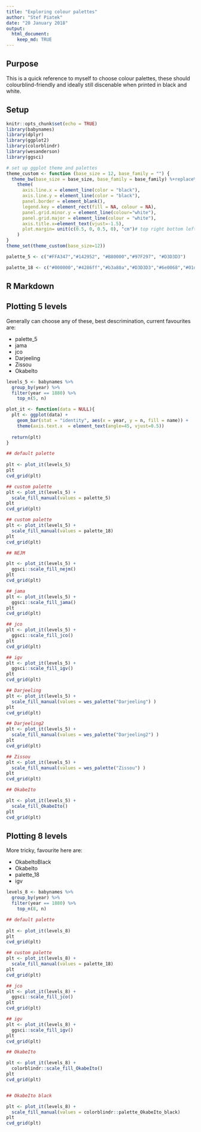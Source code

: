 ```yaml
---
title: "Exploring colour palettes"
author: "Stef Piatek"
date: "20 January 2018"
output: 
  html_document:
    keep_md: TRUE
---
```


## Purpose

This is a quick reference to myself to choose colour palettes, these should colourblind-friendly
and ideally still discenable when printed in black and white. 

## Setup
```r
knitr::opts_chunk$set(echo = TRUE)
library(babynames)
library(dplyr)
library(ggplot2)
library(colorblindr)
library(wesanderson)
library(ggsci)

# set up ggplot theme and palettes 
theme_custom <- function (base_size = 12, base_family = "") {
  theme_bw(base_size = base_size, base_family = base_family) %+replace%
    theme(
      axis.line.x = element_line(color = "black"),
      axis.line.y = element_line(color = "black"),
      panel.border = element_blank(),
      legend.key = element_rect(fill = NA, colour = NA),
      panel.grid.minor.y = element_line(colour="white"),
      panel.grid.major = element_line(colour = "white"),
      axis.title.x=element_text(vjust=-1.5),
      plot.margin= unit(c(0.5, 0, 0.5, 0), "cm")# top right bottom left
    )
}
theme_set(theme_custom(base_size=12))

palette_5 <- c("#FFA347","#142952", "#B80000","#97F297", "#D3D3D3")

palette_18 <- c("#000000","#4286ff","#b3a80a","#D3D3D3","#6e0068","#01dca1","#f44575","#005aac","#f58037","#003888","#ff8868","#c492ff","#884600","#60004c","#d48267","#ff7ea9","#808080", "#5fe17a")

```

## R Markdown


## Plotting 5 levels

Generally can choose any of these, best descrimination, current favourites are:

- palette_5
- jama
- jco
- Darjeeling
- Zissou
- OkabeIto

```r
levels_5 <- babynames %>%
  group_by(year) %>%
  filter(year == 1880) %>%
    top_n(5, n)

plot_it <- function(data = NULL){
  plt <- ggplot(data) +
    geom_bar(stat = "identity", aes(x = year, y = n, fill = name)) +
    theme(axis.text.x  = element_text(angle=45, vjust=0.5))  
  
  return(plt)
}

## default palette
 
plt <- plot_it(levels_5)
plt
cvd_grid(plt)

## custom palette
plt <- plot_it(levels_5) +
  scale_fill_manual(values = palette_5)  
plt
cvd_grid(plt)

## custom palette
plt <- plot_it(levels_5) +
  scale_fill_manual(values = palette_18)  
plt
cvd_grid(plt)

## NEJM

plt <- plot_it(levels_5) +
  ggsci::scale_fill_nejm()  
plt
cvd_grid(plt)

## jama
plt <- plot_it(levels_5) +
  ggsci::scale_fill_jama()  
plt
cvd_grid(plt)

## jco
plt <- plot_it(levels_5) +
  ggsci::scale_fill_jco()  
plt
cvd_grid(plt)

## igv
plt <- plot_it(levels_5) +
  ggsci::scale_fill_igv()  
plt
cvd_grid(plt)

## Darjeeling
plt <- plot_it(levels_5) +
  scale_fill_manual(values = wes_palette("Darjeeling") ) 
plt
cvd_grid(plt)

## Darjeeling2
plt <- plot_it(levels_5) +
  scale_fill_manual(values = wes_palette("Darjeeling2") ) 
plt
cvd_grid(plt)

## Zissou
plt <- plot_it(levels_5) +
  scale_fill_manual(values = wes_palette("Zissou") ) 
plt
cvd_grid(plt)

## OkabeIto

plt <- plot_it(levels_5) +
  scale_fill_OkabeIto()
plt
cvd_grid(plt)
```
## Plotting 8 levels

More tricky, favourite here are:

- OkabeItoBlack
- OkabeIto
- palette_18
- igv

```r
levels_8 <- babynames %>%
  group_by(year) %>%
  filter(year == 1880) %>%
    top_n(8, n)

## default palette
 
plt <- plot_it(levels_8)
plt
cvd_grid(plt)

## custom palette
plt <- plot_it(levels_8) +
  scale_fill_manual(values = palette_18)  
plt
cvd_grid(plt)

## jco
plt <- plot_it(levels_8) +
  ggsci::scale_fill_jco()  
plt
cvd_grid(plt)

## igv
plt <- plot_it(levels_8) +
  ggsci::scale_fill_igv()  
plt
cvd_grid(plt)

## OkabeIto

plt <- plot_it(levels_8) +
  colorblindr::scale_fill_OkabeIto()
plt
cvd_grid(plt)


## OkabeIto black

plt <- plot_it(levels_8) +
  scale_fill_manual(values = colorblindr::palette_OkabeIto_black)
plt
cvd_grid(plt)

```

